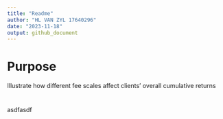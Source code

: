 ```yaml
---
title: "Readme"
author: "HL VAN ZYL 17640296"
date: "2023-11-18"
output: github_document
---
```


# Purpose 

Illustrate how different fee scales affect clients' overall cumulative returns 


# 
asdfasdf